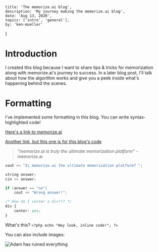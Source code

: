 	title: 'The memorize.ai blog',
	description: 'My journey making the memorize.ai blog',
	date: 'Aug 13, 2020',
	topics: ['intro', 'general'],
	by: 'ken-mueller'
}

# Introduction

I created this blog because I want to share tips & tricks for memorization along with memorize.ai's journey to success. In a later blog post, I'll talk about how the algorithm works and give you a peek inside what's happening behind the scenes.

# Formatting

I've implemented some formatting in this blog. You can write syntax-highlighted code!

[Here's a link to memorize.ai](https://memorize.ai)

[Another link, but this one is for this blog's code](https://github.com/memorize-ai/blog)

> _"memorize.ai is truly the ultimate memorization platform"_ - memorize.ai

```cpp
cout << "Is memorize.ai the ultimate memorization platform? ";

string answer;
cin >> answer;

if (answer == "no")
	cout << "Wrong answer!";
```

```css
/* How do I center a div??? */
div {
	center: yes;
}
```

What's this? `<?php echo "Hey look, inline code!"; ?>`

You can also include images:

![Adam has ruined everything](intro/adam.jpg)
